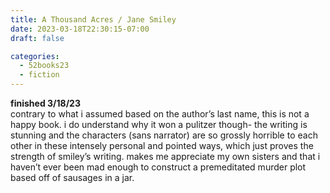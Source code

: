 ```yaml
---
title: A Thousand Acres / Jane Smiley
date: 2023-03-18T22:30:15-07:00
draft: false

categories:
  - 52books23
  - fiction
---
```


**finished 3/18/23** \
contrary to what i assumed based on the author's last name, this is not a happy book. i do understand why it won a pulitzer though- the writing is stunning and the characters (sans narrator) are so grossly horrible to each other in these intensely personal and pointed ways, which just proves the strength of smiley's writing. makes me appreciate my own sisters and that i haven't ever been mad enough to construct a premeditated murder plot based off of sausages in a jar.